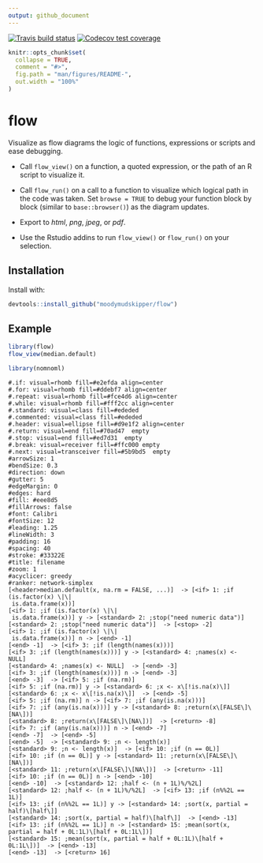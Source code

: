 ```yaml
---
output: github_document
---
```


<!-- badges: start -->
[![Travis build status](https://travis-ci.org/moodymudskipper/flow.svg?branch=master)](https://travis-ci.org/moodymudskipper/flow)
[![Codecov test coverage](https://codecov.io/gh/moodymudskipper/flow/branch/master/graph/badge.svg)](https://codecov.io/gh/moodymudskipper/flow?branch=master)
<!-- badges: end -->


```r
knitr::opts_chunk$set(
  collapse = TRUE,
  comment = "#>",
  fig.path = "man/figures/README-",
  out.width = "100%"
)
```
# flow

Visualize as flow diagrams the logic of functions, expressions or scripts and ease debugging.

* Call `flow_view()` on a function, a quoted expression, or the path of an R script
to visualize it.

* Call `flow_run()` on a call to a function to visualize which logical path in the
code was taken. Set `browse = TRUE` to debug your function block by block 
(similar to `base::browser()`) as the diagram updates.

* Export to *html*, *png*, *jpeg*, or *pdf*.

* Use the Rstudio addins to run `flow_view()` or `flow_run()` on your selection.

## Installation

Install with:

``` r
devtools::install_github("moodymudskipper/flow")
```
## Example

```r
library(flow)
flow_view(median.default)
```


```r
library(nomnoml)
```

```nomnoml
#.if: visual=rhomb fill=#e2efda align=center
#.for: visual=rhomb fill=#ddebf7 align=center
#.repeat: visual=rhomb fill=#fce4d6 align=center
#.while: visual=rhomb fill=#fff2cc align=center
#.standard: visual=class fill=#ededed
#.commented: visual=class fill=#ededed
#.header: visual=ellipse fill=#d9e1f2 align=center
#.return: visual=end fill=#70ad47  empty
#.stop: visual=end fill=#ed7d31  empty
#.break: visual=receiver fill=#ffc000 empty
#.next: visual=transceiver fill=#5b9bd5  empty
#arrowSize: 1
#bendSize: 0.3
#direction: down
#gutter: 5
#edgeMargin: 0
#edges: hard
#fill: #eee8d5
#fillArrows: false
#font: Calibri
#fontSize: 12
#leading: 1.25
#lineWidth: 3
#padding: 16
#spacing: 40
#stroke: #33322E
#title: filename
#zoom: 1
#acyclicer: greedy
#ranker: network-simplex
[<header>median.default(x, na.rm = FALSE, ...)]  -> [<if> 1: ;if (is.factor(x) \|\|
 is.data.frame(x))]
[<if> 1: ;if (is.factor(x) \|\|
 is.data.frame(x))] y -> [<standard> 2: ;stop("need numeric data")]
[<standard> 2: ;stop("need numeric data")]  -> [<stop> -2]
[<if> 1: ;if (is.factor(x) \|\|
 is.data.frame(x))] n -> [<end> -1]
[<end> -1]  -> [<if> 3: ;if (length(names(x)))]
[<if> 3: ;if (length(names(x)))] y -> [<standard> 4: ;names(x) <- NULL]
[<standard> 4: ;names(x) <- NULL]  -> [<end> -3]
[<if> 3: ;if (length(names(x)))] n -> [<end> -3]
[<end> -3]  -> [<if> 5: ;if (na.rm)]
[<if> 5: ;if (na.rm)] y -> [<standard> 6: ;x <- x\[!is.na(x)\]]
[<standard> 6: ;x <- x\[!is.na(x)\]]  -> [<end> -5]
[<if> 5: ;if (na.rm)] n -> [<if> 7: ;if (any(is.na(x)))]
[<if> 7: ;if (any(is.na(x)))] y -> [<standard> 8: ;return(x\[FALSE\]\[NA\])]
[<standard> 8: ;return(x\[FALSE\]\[NA\])]  -> [<return> -8]
[<if> 7: ;if (any(is.na(x)))] n -> [<end> -7]
[<end> -7]  -> [<end> -5]
[<end> -5]  -> [<standard> 9: ;n <- length(x)]
[<standard> 9: ;n <- length(x)]  -> [<if> 10: ;if (n == 0L)]
[<if> 10: ;if (n == 0L)] y -> [<standard> 11: ;return(x\[FALSE\]\[NA\])]
[<standard> 11: ;return(x\[FALSE\]\[NA\])]  -> [<return> -11]
[<if> 10: ;if (n == 0L)] n -> [<end> -10]
[<end> -10]  -> [<standard> 12: ;half <- (n + 1L)%/%2L]
[<standard> 12: ;half <- (n + 1L)%/%2L]  -> [<if> 13: ;if (n%%2L == 1L)]
[<if> 13: ;if (n%%2L == 1L)] y -> [<standard> 14: ;sort(x, partial = half)\[half\]]
[<standard> 14: ;sort(x, partial = half)\[half\]]  -> [<end> -13]
[<if> 13: ;if (n%%2L == 1L)] n -> [<standard> 15: ;mean(sort(x, partial = half + 0L:1L)\[half + 0L:1L\])]
[<standard> 15: ;mean(sort(x, partial = half + 0L:1L)\[half + 0L:1L\])]  -> [<end> -13]
[<end> -13]  -> [<return> 16]
```

